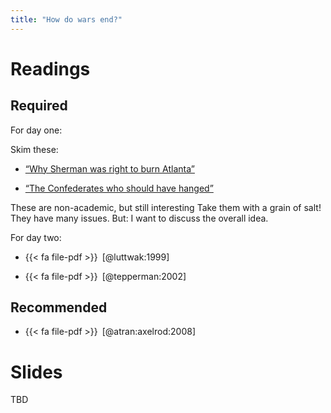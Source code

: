 ```yaml
---
title: "How do wars end?"
---
```


# Readings


## Required 


For day one:

Skim these:

- ["Why Sherman was right to burn Atlanta" ](https://www.dropbox.com/scl/fi/n0zblx37lkn5t8ju4ulxx/Pando_-The-War-Nerd_-Why-Sherman-was-right-to-burn-Atlanta.pdf?rlkey=k6l9uin7858wxtqaey8z5or07&dl=1)

- ["The Confederates who should have hanged"](https://www.dropbox.com/scl/fi/hecp7kz0aczqaxyocvzwt/Pando_-The-War-Nerd_-The-Confederates-who-should-ve-been-hanged.pdf?rlkey=wy8u8qspj5xkxismn2h5hal7a&dl=1)

These are non-academic, but still interesting Take them with a grain of salt! They have many issues. But: I want to discuss the overall idea. 


For day two:


- {{< fa file-pdf >}}&ensp;[@luttwak:1999]

- {{< fa file-pdf >}}&ensp;[@tepperman:2002]




## Recommended


- {{< fa file-pdf >}}&ensp;[@atran:axelrod:2008]



# Slides

TBD
<!-- * [Week's slides here](https://www.dropbox.com/scl/fi/429m2v9knrctfmdkuc10h/09-termination.pdf?rlkey=zzalqsi2guw486c6e5nj169v1&dl=0) -->


